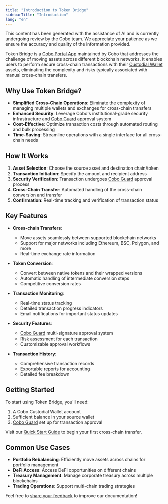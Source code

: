 ```yaml
---
title: "Introduction to Token Bridge"
sidebarTitle: "Introduction"
lang: "en"
---
```


<Note>This content has been generated with the assistance of AI and is currently undergoing review by the Cobo team. We appreciate your patience as we ensure the accuracy and quality of the information provided.</Note>

Token Bridge is a [Cobo Portal App](/en/portal/portal-apps/introduction) maintained by Cobo that addresses the challenge of moving assets across different blockchain networks. It enables users to perform secure cross-chain transactions with their [Custodial Wallet](/en/portal/custodial-wallets/introduction) assets, eliminating the complexity and risks typically associated with manual cross-chain transfers.

## Why Use Token Bridge?

- **Simplified Cross-Chain Operations**: Eliminate the complexity of managing multiple wallets and exchanges for cross-chain transfers
- **Enhanced Security**: Leverage Cobo's institutional-grade security infrastructure and [Cobo Guard](/en/guard/introduction.mdx) approval system
- **Cost-Effective**: Optimize transaction costs through automated routing and bulk processing
- **Time-Saving**: Streamline operations with a single interface for all cross-chain needs

## How It Works

1. **Asset Selection**: Choose the source asset and destination chain/token
2. **Transaction Initiation**: Specify the amount and recipient address
3. **Security Verification**: Transaction undergoes [Cobo Guard](/en/guard/introduction.mdx) approval process
4. **Cross-Chain Transfer**: Automated handling of the cross-chain conversion and transfer
5. **Confirmation**: Real-time tracking and verification of transaction status

## Key Features

- **Cross-chain Transfers**:
  - Move assets seamlessly between supported blockchain networks
  - Support for major networks including Ethereum, BSC, Polygon, and more
  - Real-time exchange rate information

- **Token Conversion**:
  - Convert between native tokens and their wrapped versions
  - Automatic handling of intermediate conversion steps
  - Competitive conversion rates

- **Transaction Monitoring**:
  - Real-time status tracking
  - Detailed transaction progress indicators
  - Email notifications for important status updates

- **Security Features**:
  - [Cobo Guard](/en/guard/introduction.mdx) multi-signature approval system
  - Risk assessment for each transaction
  - Customizable approval workflows

- **Transaction History**:
  - Comprehensive transaction records
  - Exportable reports for accounting
  - Detailed fee breakdown

## Getting Started

To start using Token Bridge, you'll need:

1. A Cobo Custodial Wallet account
2. Sufficient balance in your source wallet
3. [Cobo Guard](/en/guard/introduction.mdx) set up for transaction approval

Visit our [Quick Start Guide](/en/apps/bridge/quick-start) to begin your first cross-chain transfer.

## Common Use Cases

- **Portfolio Rebalancing**: Efficiently move assets across chains for portfolio management
- **DeFi Access**: Access DeFi opportunities on different chains
- **Treasury Management**: Manage corporate treasury across multiple blockchains
- **Trading Operations**: Support multi-chain trading strategies

<Tip>Feel free to [share your feedback](https://forms.zohopublic.com/cobo/form/DocumentFeedbackForm/formperma/QvLOhxJv1_JMsJ-1dleZ8Itb_7rzN-LtgvsDdxosoVI?referrername=manuals) to improve our documentation!</Tip>
